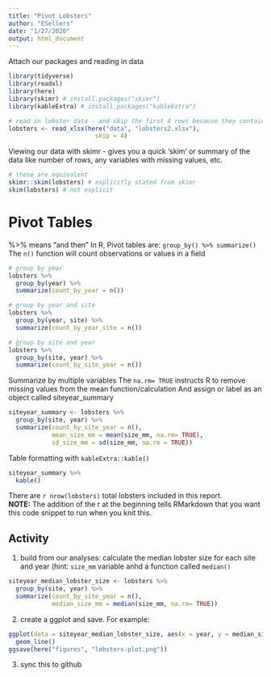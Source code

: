 ```yaml
---
title: "Pivot Lobsters"
author: "ESellers"
date: "1/27/2020"
output: html_document
---
```



Attach our packages and reading in data

```r
library(tidyverse)
library(readxl)
library(here)
library(skimr) # install.packages("skimr")
library(kableExtra) # install.packages("kableExtra")

# read in lobster data - and skip the first 4 rows because they contain metadata in this example
lobsters <- read_xlsx(here("data", "lobsters2.xlsx"),
                        skip = 4)
```

Viewing our data with skimr 
- gives you a quick 'skim' or summary of the data like number of rows, any variables with missing values, etc.

```r
# these are equivalent
skimr::skim(lobsters) # explicitly stated from skimr
skim(lobsters) # not explicit
```

# Pivot Tables
%>% means "and then"
In R, Pivot tables are: `group_by() %>% summarize()`
The `n()` function will count observations or values in a field
```r
# group by year
lobsters %>% 
  group_by(year) %>% 
  summarize(count_by_year = n())

# group by year and site
lobsters %>% 
  group_by(year, site) %>% 
  summarize(count_by_year_site = n())

# group by site and year
lobsters %>% 
  group_by(site, year) %>% 
  summarize(count_by_site_year = n())
```

Summarize by multiple variables
The `na.rm= TRUE` instructs R to remove missing values from the mean function/calculation
And assign or label as an object called siteyear_summary
```r
siteyear_summary <- lobsters %>% 
  group_by(site, year) %>% 
  summarize(count_by_site_year = n(),
            mean_size_mm = mean(size_mm, na.rm= TRUE),
            sd_size_mm = sd(size_mm, na.rm = TRUE))
```

Table formatting with `kableExtra::kable()`
```r
siteyear_summary %>% 
  kable()
```

There are `r nrow(lobsters)` total lobsters included in this report.  
**NOTE:** The addition of the r at the beginning tells RMarkdown that you want this code snippet to run when you knit this.

## Activity
1. build from our analyses: calculate the median lobster size for each site and year (hint: `size_mm` variable anhd a function called `median()`

```r
siteyear_median_lobster_size <- lobsters %>% 
  group_by(site, year) %>% 
  summarize(count_by_site_year = n(),
            median_size_mm = median(size_mm, na.rm= TRUE))
```


2. create a ggplot and save. For example:
```r
ggplot(data = siteyear_median_lobster_size, aes(x = year, y = median_size_mm, color = site)) +
  geom_line()
ggsave(here("figures", "lobsters-plot.png"))
```


3. sync this to github


